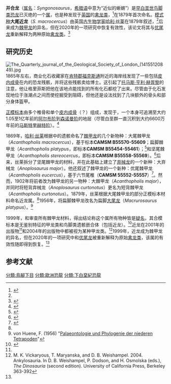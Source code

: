 {{Automatic Taxobox
| fossil_range = [[阿尔布阶|阿尔布阶]]后期<br>~{{fossilrange|105|100}}
| image = File:Syngonosaurus.png
| image_caption = 两个不同视角中的椎骨
| taxon = Syngonosaurus
| type_species = '''大尾近龙<br />''Syngonosaurus macrocercus'''''
| authority = [[哈利·丝莱|Seeley]], 1879
| type_species_authority = Seeley, 1879
}}

'''并合龙'''（[[属名|属名]]：''Syngonosaurus''，[[希腊语|希腊语]]中意为“近似的蜥蜴”）是[[早白垩世|早白垩世]][[鸟脚类|鸟脚类]][[恐龙|恐龙]]已灭绝的一个[[属|属]]，也是种发现于[[英国|英国]]的[[禽龙类|禽龙类]]，<ref name=Carpenter2001>{{cite book|title=The Armored Dinosaurs|year=2001|chapter=Phylogenetic Analysis of Ankylosauria|editor=Carpenter, Kenneth|author=Carpenter, Kenneth|pages=455–480|publisher=Indiana University Press|isbn=0-253-33964-2}}</ref>在1879年首次命名。[[模式种|模式种]]'''大尾近龙'''（''S. macrocercus''）由英国[[古生物学家|古生物学家]][[哈利·丝莱|哈利·丝莱]]在1879年叙述，<ref name=Seeley1879 />后来成为[[棘甲龙|棘甲龙]]的异名，但在2020年的一项研究中恢复有效性，该论文将其与[[优尾龙|优尾龙]]重新解释为两种原始[[禽龙类|禽龙类]]。<ref name=Barrett2020>{{Cite journal|last1=Barrett|first1=Paul M.|last2=Bonsor|first2=Joseph A.|date=2020|title=A revision of the non-avian dinosaurs ''Eucercosaurus tanyspondylus'' and ''Syngonosaurus macrocercus'' from the Cambridge Greensand, UK|url=https://linkinghub.elsevier.com/retrieve/pii/S0195667120303244|journal=Cretaceous Research|volume=118|language=en|pages=104638|doi=10.1016/j.cretres.2020.104638|access-date=2021-01-20|archive-date=2020-09-15|archive-url=https://web.archive.org/web/20200915095737/https://linkinghub.elsevier.com/retrieve/pii/S0195667120303244|dead-url=no}}</ref>

==研究历史==
[[File:The_Quarterly_journal_of_the_Geological_Society_of_London_(14155120849).jpg|thumb]]
1865年左右，商业化石收藏家{{link-en|约翰·格里菲斯|John Griffiths (fossil collector)}}在[[肯特郡|肯特郡]][[福克斯通|福克斯通]]附近的海岸线发现了一些包括[[皮内成骨|皮内成骨]]在内的恐龙残骸，并将这些残骸卖给{{link-en|冶金学家|metallurgist}}{{link-en|约翰·珀西|John Percy (metallurgist)}}博士。这引起了[[托马斯·亨利·赫胥黎|托马斯·亨利·赫胥黎]]的注意，他让格里菲斯把他在该地点能找到的所有化石都挖了出来。尽管由于化石发现地位于涨潮点之间而使挖掘受到阻碍，但他还是设法找到了几块额外的骨头和部分身体盔甲。

[[正模标本|正模标本]]由多个椎骨和单个[[皮内成骨|皮内成骨]]（？）组成，发现于{{link-en|白垩群|Chalk Group}}，一个本身可追溯至大约1.05至1亿年前的[[阿尔布阶|阿尔布阶]]到[[森诺曼阶|森诺曼阶]]的地层（尽管白垩群一直沉积到大约6600万年前的[[马斯特里赫特阶|马斯特里赫特阶]]）。<ref>{{Cite journal|last=Ethbridge|first=R.|date=1867|title=V.—On the Stratigraphical Position of Acanthopholis Horridus (Huxley)|journal=Geological Magazine|volume=4|issue=32|pages=67–69|doi=10.1017/S0016756800171031|issn=0016-7568|url=https://zenodo.org/record/2225947}}</ref>

1869年，[[哈利·丝莱|哈利·丝莱]]根据{{link-en|剑桥绿石砂|Cambridge Greensand}}中的遗骸命名了[[棘甲龙|棘甲龙]]的几个新物种：大尾棘甲龙（''Acanthopholis macrocercus''），基于标本'''CAMSM B55570-55609'''；扁脚棘甲龙（''Acanthopholis platypus''，即标本'''CAMSM B55454-55461'''）；<ref>{{Cite journal|last=Seeley|first=H.G.|date=1871|title=XXXVII.— On Acanthopholis platypus (Seeley), a Pachypod from the Cambridge Upper Greensand|journal=Annals and Magazine of Natural History|volume=8|issue=47|pages=305–318|doi=10.1080/00222937108696494|issn=0374-5481|url=https://zenodo.org/record/1665643|access-date=2021-01-20|archive-date=2020-10-11|archive-url=https://web.archive.org/web/20201011063804/https://zenodo.org/record/1665643|dead-url=no}}</ref>和坚尾棘甲龙（''Acanthopholis stereocercus''，即标本'''CAMSM B55558-55569'''）。<ref>{{Cite book|last=Seeley|first=H.G.|url=https://www.google.com/books/edition/Index_to_the_fossil_remains_of_aves_orni/o-YGAAAAQAAJ?hl=en&gbpv=1&bsq=acanthopholis|title=Index to the Fossil Remains of Aves, Ornithosauria, and Reptilia from the Secondary Strata arranged in the Woodwardian Museum of the University of Cambridge|publisher=Deighton, Bell and Company|year=1869|pages=xvii}}</ref>后来，丝莱拆分了坚尾棘甲龙的材料，并在此基础上建立了[[弃械龙|弃械龙]]的一个新种：大弃械龙（''Anoplosaurus major''）。他还叙述了棘甲龙的一个新种：优尾棘甲龙（''Acanthopholis eucercus''），基于六节尾椎（'''CAMSM 55552-55557'''）<ref name=Seeley1879>{{Cite journal|last=Seeley|first=H.G.|date=1879|title=On the Dinosauria of the Cambridge Greensand|journal=Quarterly Journal of the Geological Society|volume=35|issue=1–4|pages=591–636|doi=10.1144/GSL.JGS.1879.035.01-04.42|issn=0370-291X|url=https://zenodo.org/record/2210518|access-date=2021-01-20|archive-date=2020-10-09|archive-url=https://web.archive.org/web/20201009162317/https://zenodo.org/record/2210518|dead-url=no}}</ref>。然而，1902年{{link-en|弗朗兹·诺普乔|Franz Nopcsa}}将前者改为棘甲龙的另一物种：大棘甲龙（''Acanthopholis major''），并同时将短背弃械龙（''Anoplosaurus curtonotus''）更名为短背棘甲龙（''Acanthopholis curtonotus''）。1879年，丝莱根据大尾棘甲龙的部分正模标本材料命名近龙属。<ref name=Seeley1879 />1956年，{{link-en|弗里德里希·冯·休尼|Friedrich von Huene}}将扁脚棘甲龙改名为扁脚[[大尾龙|大尾龙]]（''Macrurosaurus platypus''）。<ref>von Huene, F. (1956) "[https://books.google.co.uk/books/about/Palaeontologie_und_Phylogenie_der_nieder.html?id=0qklvwEACAAJ&redir_esc=y Palaeontologie und Phylogenie der niederen Tetrapoden]"</ref>

1999年，{{link-en|萨维尔·佩雷达·苏珀博拉|Xabier Pereda-Superbiola}}和{{link-en|保罗·巴雷特|Paul M.  Barrett}}审查所有棘甲龙材料，得出结论称这个属所有物种皆是[[疑名|疑名]]，其合模标本是无鉴别特征的甲龙类和鸟脚类遗骸嵌合体（包括近龙）。<ref>{{Cite journal|last1=Superbiola|first1=X.P.|last2=Barrett|first2=P.M.|date=1999|title=A systematic review of ankylosaurian dinosaur remains from the Albian-Cenomanian of England|journal=Special Papers in Palaeontology|volume=60|pages=177–208}}</ref>近龙在2001年的出版物<ref name=Carpenter2001 />和2004年的出版物中都被视为某种甲龙类。<ref>M. K. Vickaryous, T. Maryanska, and D. B. Weishampel. 2004. Ankylosauria. In D. B. Weishampel, P. Dodson, and H. Osmolska (eds.), ''The Dinosauria'' (second edition). University of California Press, Berkeley 363-392</ref>1999年，近龙成为棘甲龙的异名，但在2020年的一项研究中和[[优尾龙|优尾龙]]被重新解释为原始[[禽龙类|禽龙类]]，该属的有效性随即得到恢复。<ref name=Barrett2020 />

== 参考文献 ==
{{reflist}}
{{鳥腳亞目|O.}}
{{Taxonbar}}
[[分類:鳥腳下目|分類:鳥腳下目]]
[[分類:歐洲恐龍|分類:歐洲恐龍]]
[[分類:下白堊紀恐龍|分類:下白堊紀恐龍]]